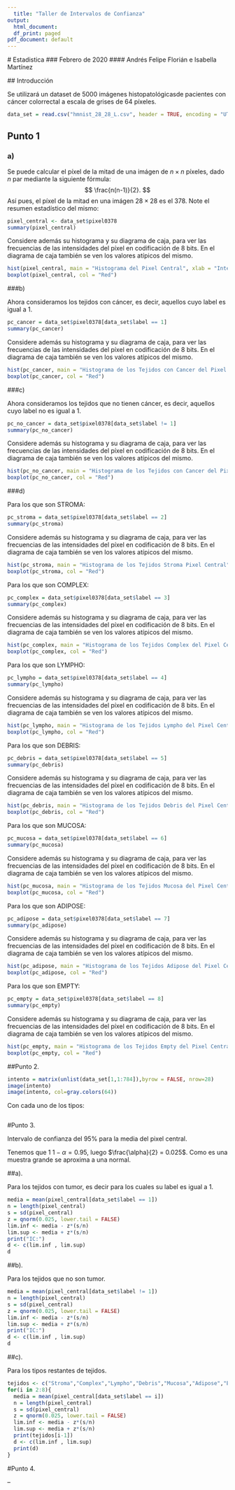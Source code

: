 ---
  title: "Taller de Intervalos de Confianza"
output:
  html_document:
  df_print: paged
pdf_document: default
---
  
  # Estadistica
  ### Febrero de 2020
  #### Andrés Felipe Florián e Isabella Martínez
  
  ## Introducción 
  
  Se utilizará un dataset de 5000 imágenes histopatológicasde pacientes con cáncer colorrectal a escala de grises de 64 píxeles.

```{r}
data_set = read.csv("hmnist_28_28_L.csv", header = TRUE, encoding = "UTF-8", sep = ",") #784
```

## Punto 1

### a)

Se puede calcular el píxel de la mitad de una imágen de $n \times n$ píxeles, dado $n$ par mediante la siguiente fórmula: $$  \frac{n(n-1)}{2}. $$ Así pues, el píxel de la mitad en una imágen $28 \times 28$ es el 378. Note el resumen estadístico del mismo:
  
```{r}
pixel_central <- data_set$pixel0378
summary(pixel_central)

```

Considere además su histograma y su diagrama de caja, para ver las frecuencias de las intensidades del píxel en codificación de 8 bits. En el diagrama de caja también se ven los valores atípicos del mismo.

```{r}
hist(pixel_central, main = "Histograma del Pixel Central", xlab = "Intensidad", ylab = "Frecuencia", col = "Light Blue")
boxplot(pixel_central, col = "Red")
```

###b)

Ahora consideramos los tejidos con cáncer, es decir, aquellos cuyo label es igual a 1.

```{r}
pc_cancer = data_set$pixel0378[data_set$label == 1]
summary(pc_cancer)
```

Considere además su histograma y su diagrama de caja, para ver las frecuencias de las intensidades del píxel en codificación de 8 bits. En el diagrama de caja también se ven los valores atípicos del mismo.

```{r}
hist(pc_cancer, main = "Histograma de los Tejidos con Cancer del Pixel Central", xlab = "Intensidad", ylab = "Frecuencia", col = "Light Blue")
boxplot(pc_cancer, col = "Red")
```

###c)

Ahora consideramos los tejidos que no tienen cáncer, es decir, aquellos cuyo label no es igual a 1.

```{r}
pc_no_cancer = data_set$pixel0378[data_set$label != 1]
summary(pc_no_cancer)
```

Considere además su histograma y su diagrama de caja, para ver las frecuencias de las intensidades del píxel en codificación de 8 bits. En el diagrama de caja también se ven los valores atípicos del mismo.

```{r}
hist(pc_no_cancer, main = "Histograma de los Tejidos con Cancer del Pixel Central", xlab = "Intensidad", ylab = "Frecuencia", col = "Light Blue")
boxplot(pc_no_cancer, col = "Red")
```


###d)

Para los que son STROMA: 
  
```{r}
pc_stroma = data_set$pixel0378[data_set$label == 2]
summary(pc_stroma)
```


Considere además su histograma y su diagrama de caja, para ver las frecuencias de las intensidades del píxel en codificación de 8 bits. En el diagrama de caja también se ven los valores atípicos del mismo.

```{r}
hist(pc_stroma, main = "Histograma de los Tejidos Stroma Pixel Central", xlab = "Intensidad", ylab = "Frecuencia", col = "Light Blue")
boxplot(pc_stroma, col = "Red")
```

Para los que son COMPLEX:
```{r}
pc_complex = data_set$pixel0378[data_set$label == 3]
summary(pc_complex)
```


Considere además su histograma y su diagrama de caja, para ver las frecuencias de las intensidades del píxel en codificación de 8 bits. En el diagrama de caja también se ven los valores atípicos del mismo.

```{r}
hist(pc_complex, main = "Histograma de los Tejidos Complex del Pixel Central", xlab = "Intensidad", ylab = "Frecuencia", col = "Light Blue")
boxplot(pc_complex, col = "Red")
```

Para los que son LYMPHO:
```{r}
pc_lympho = data_set$pixel0378[data_set$label == 4]
summary(pc_lympho)
```


Considere además su histograma y su diagrama de caja, para ver las frecuencias de las intensidades del píxel en codificación de 8 bits. En el diagrama de caja también se ven los valores atípicos del mismo.

```{r}
hist(pc_lympho, main = "Histograma de los Tejidos Lympho del Pixel Central", xlab = "Intensidad", ylab = "Frecuencia", col = "Light Blue")
boxplot(pc_lympho, col = "Red")
```

Para los que son DEBRIS:
  
```{r}
pc_debris = data_set$pixel0378[data_set$label == 5]
summary(pc_debris)
```


Considere además su histograma y su diagrama de caja, para ver las frecuencias de las intensidades del píxel en codificación de 8 bits. En el diagrama de caja también se ven los valores atípicos del mismo.

```{r}
hist(pc_debris, main = "Histograma de los Tejidos Debris del Pixel Central", xlab = "Intensidad", ylab = "Frecuencia", col = "Light Blue")
boxplot(pc_debris, col = "Red")
```

Para los que son MUCOSA:
  
```{r}
pc_mucosa = data_set$pixel0378[data_set$label == 6]
summary(pc_mucosa)
```


Considere además su histograma y su diagrama de caja, para ver las frecuencias de las intensidades del píxel en codificación de 8 bits. En el diagrama de caja también se ven los valores atípicos del mismo.

```{r}
hist(pc_mucosa, main = "Histograma de los Tejidos Mucosa del Pixel Central", xlab = "Intensidad", ylab = "Frecuencia", col = "Light Blue")
boxplot(pc_mucosa, col = "Red")
```

Para los que son ADIPOSE:
  
```{r}
pc_adipose = data_set$pixel0378[data_set$label == 7]
summary(pc_adipose)
```


Considere además su histograma y su diagrama de caja, para ver las frecuencias de las intensidades del píxel en codificación de 8 bits. En el diagrama de caja también se ven los valores atípicos del mismo.

```{r}
hist(pc_adipose, main = "Histograma de los Tejidos Adipose del Pixel Central", xlab = "Intensidad", ylab = "Frecuencia", col = "Light Blue")
boxplot(pc_adipose, col = "Red")
```

Para los que son EMPTY:
  
```{r}
pc_empty = data_set$pixel0378[data_set$label == 8]
summary(pc_empty)
```


Considere además su histograma y su diagrama de caja, para ver las frecuencias de las intensidades del píxel en codificación de 8 bits. En el diagrama de caja también se ven los valores atípicos del mismo.

```{r}
hist(pc_empty, main = "Histograma de los Tejidos Empty del Pixel Central", xlab = "Intensidad", ylab = "Frecuencia", col = "Light Blue")
boxplot(pc_empty, col = "Red")
```

##Punto 2.

```{r}
intento = matrix(unlist(data_set[1,1:784]),byrow = FALSE, nrow=28)
image(intento)
image(intento, col=gray.colors(64))
```

Con cada uno de los tipos:

```{r}

```





#Punto 3.

Intervalo de confianza del 95% para la media del pixel central.

Tenemos que 1 $1- \alpha = 0.95$, luego $\frac{\alpha}{2} = 0.025$. Como es una muestra grande se aproxima a una normal. 

##a). 

Para los tejidos con tumor, es decir para los cuales su label es igual a 1.

```{r}
media = mean(pixel_central[data_set$label == 1])
n = length(pixel_central)
s = sd(pixel_central)
z = qnorm(0.025, lower.tail = FALSE)
lim.inf <- media - z*(s/n)
lim.sup <- media + z*(s/n)
print("IC:")
d <- c(lim.inf , lim.sup)
d
```
##b).

Para los tejidos que no son tumor.

```{r}
media = mean(pixel_central[data_set$label != 1])
n = length(pixel_central)
s = sd(pixel_central)
z = qnorm(0.025, lower.tail = FALSE)
lim.inf <- media - z*(s/n)
lim.sup <- media + z*(s/n)
print("IC:")
d <- c(lim.inf , lim.sup)
d
```
##c).

Para los tipos restantes de tejidos.

```{r}
tejidos <- c("Stroma","Complex","Lympho","Debris","Mucosa","Adipose","Empty")
for(i in 2:8){
  media = mean(pixel_central[data_set$label == i])
  n = length(pixel_central)
  s = sd(pixel_central)
  z = qnorm(0.025, lower.tail = FALSE)
  lim.inf <- media - z*(s/n)
  lim.sup <- media + z*(s/n)
  print(tejidos[i-1])
  d <- c(lim.inf , lim.sup)
  print(d)
}

```
#Punto 4.

--